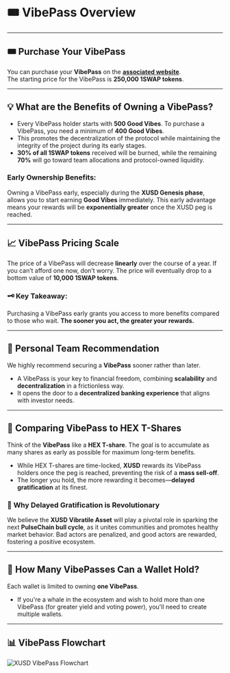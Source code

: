 
# 🎟️ VibePass Overview

---

## 🎟️ **Purchase Your VibePass**

You can purchase your **VibePass** on the **[associated website](#)**.  
The starting price for the VibePass is **250,000 1SWAP tokens**.

---

## 💡 **What are the Benefits of Owning a VibePass?**

- Every VibePass holder starts with **500 Good Vibes**. To purchase a VibePass, you need a minimum of **400 Good Vibes**.  
- This promotes the decentralization of the protocol while maintaining the integrity of the project during its early stages.  
- **30% of all 1SWAP tokens** received will be burned, while the remaining **70%** will go toward team allocations and protocol-owned liquidity.  

### Early Ownership Benefits:
Owning a VibePass early, especially during the **XUSD Genesis phase**, allows you to start earning **Good Vibes** immediately. This early advantage means your rewards will be **exponentially greater** once the XUSD peg is reached.

---

## 📈 **VibePass Pricing Scale**

The price of a VibePass will decrease **linearly** over the course of a year. If you can’t afford one now, don’t worry. The price will eventually drop to a bottom value of **10,000 1SWAP tokens**.

### 🗝️ **Key Takeaway**:  
Purchasing a VibePass early grants you access to more benefits compared to those who wait. **The sooner you act, the greater your rewards.**

---

## 🔑 **Personal Team Recommendation**

We highly recommend securing a **VibePass** sooner rather than later.  
- A VibePass is your key to financial freedom, combining **scalability** and **decentralization** in a frictionless way.  
- It opens the door to a **decentralized banking experience** that aligns with investor needs.

---

## 💎 **Comparing VibePass to HEX T-Shares**

Think of the **VibePass** like a **HEX T-share**. The goal is to accumulate as many shares as early as possible for maximum long-term benefits.  
- While HEX T-shares are time-locked, **XUSD** rewards its VibePass holders once the peg is reached, preventing the risk of a **mass sell-off**.
- The longer you hold, the more rewarding it becomes—**delayed gratification** at its finest.

### 🚀 **Why Delayed Gratification is Revolutionary**

We believe the **XUSD Vibratile Asset** will play a pivotal role in sparking the next **PulseChain bull cycle**, as it unites communities and promotes healthy market behavior. Bad actors are penalized, and good actors are rewarded, fostering a positive ecosystem.

---

## 🐋 **How Many VibePasses Can a Wallet Hold?**

Each wallet is limited to owning **one VibePass**.  
- If you're a whale in the ecosystem and wish to hold more than one VibePass (for greater yield and voting power), you'll need to create multiple wallets.

---

## 📊 **VibePass Flowchart**

![XUSD VibePass Flowchart](https://github.com/XUSD-Vibratile-Asset/XUSD_Docs/raw/26155a4c0dd41459ffe3e33a46769b17b4a9ca24/public/XUSDVibePassflowchart.jpg)
